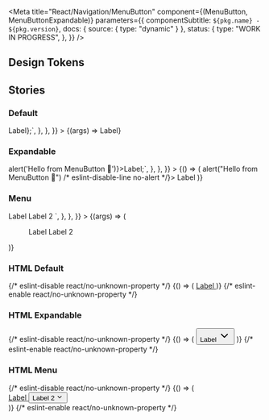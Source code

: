 

<Meta
  title="React/Navigation/MenuButton"
  component={(MenuButton, MenuButtonExpandable)}
  parameters={{
    componentSubtitle: `${pkg.name} - ${pkg.version}`,
    docs: { source: { type: "dynamic" } },
    status: {
      type: "WORK IN PROGRESS",
    },
  }}
/>

<Description markdown={readme} />

## Design Tokens

<DesignTokenDocBlock categoryName="MenuButton" viewType="table" />

## Stories

### Default

<Canvas>
  <Story
    name="Default"
    args={{ href: "https://github.com/nl-design-system/denhaag" }}
    parameters={{
      docs: {
        source: {
          code: `
          const ReactMenuButton = <MenuButton href="https://github.com/nl-design-system/denhaag" variant="normal">Label</MenuButton>};`,
        },
      },
    }}
  >
    {(args) => <MenuButton {...args}>Label</MenuButton>}
  </Story>
</Canvas>

<ArgsTable of={MenuButton} />

### Expandable

<Canvas>
  <Story
    name="Expandable"
    parameters={{
      docs: {
        source: {
          code: `
          const ReactMenuButton = <MenuButtonExpandable variant='expandable' onclick={() => alert('Hello from MenuButton 👋')}>Label</MenuButtonExpandable>;`,
        },
      },
    }}
  >
    {() => (
      <MenuButtonExpandable onclick={() => alert("Hello from MenuButton 👋") /* eslint-disable-line no-alert */}>
        Label
      </MenuButtonExpandable>
    )}
  </Story>
</Canvas>

### Menu

<Canvas>
  <Story
    name="Menu"
    args={{ id: "menu-id" }}
    parameters={{
      docs: {
        source: {
          code: `
            <Menu id="menu-id" >
              <MenuButton href="https://github.com/nl-design-system/denhaag">
                Label
              </MenuButton>
              <MenuButtonExpandable>
                Label 2
              </MenuButtonExpandable>
            </Menu>
          `,
        },
      },
    }}
  >
    {(args) => (
      <Menu {...args}>
        <MenuButton href="https://github.com/nl-design-system/denhaag">Label</MenuButton>
        <MenuButtonExpandable>Label 2</MenuButtonExpandable>
      </Menu>
    )}
  </Story>
</Canvas>

### HTML Default

<Canvas>
  <Story name="Default HTML">
    {/* eslint-disable react/no-unknown-property */}
    {() => (
      <a href="https://github.com/nl-design-system/denhaag" class="denhaag-menu-button">
        Label
      </a>
    )}
    {/* eslint-enable react/no-unknown-property */}
  </Story>
</Canvas>

### HTML Expandable

<Canvas>
  <Story name="Expandable HTML">
    {/* eslint-disable react/no-unknown-property */}
    {() => (
      <button id="button-id" onclick="alert('Hello from MenuButton 👋')" class="denhaag-menu-button">
        Label
        <span class="denhaag-menu-button__chevron">
          <svg
            width="24"
            height="24"
            fill="none"
            xmlns="http://www.w3.org/2000/svg"
            class="MuiSvgIcon-root"
            focusable="false"
            viewBox="0 0 24 24"
            aria-hidden="true"
            shape-rendering="auto"
            aria-label="ChevronDownIcon"
          >
            <path
              d="M5.293 8.293a1 1 0 011.414 0L12 13.586l5.293-5.293a1 1 0 111.414 1.414l-6 6a1 1 0 01-1.414 0l-6-6a1 1 0 010-1.414z"
              fill="currentColor"
            ></path>
          </svg>
        </span>
      </button>
    )}
    {/* eslint-enable react/no-unknown-property */}
  </Story>
</Canvas>

### HTML Menu

<Canvas>
  <Story name="Menu HTML">
    {/* eslint-disable react/no-unknown-property */}
    {() => (
      <div class="denhaag-menu" id="menu-id">
        <a href="https://github.com/nl-design-system/denhaag" class="denhaag-menu-button">
          Label
        </a>
        <button class="denhaag-menu-button">
          Label 2
          <span class="denhaag-menu-button__chevron">
            <svg
              width="1em"
              height="1em"
              viewBox="0 0 24 24"
              fill="none"
              xmlns="http://www.w3.org/2000/svg"
              class="MuiSvgIcon-root"
              focusable="false"
              aria-hidden="true"
              shape-rendering="auto"
              aria-label="ChevronDownIcon"
            >
              <path
                d="M5.293 8.293a1 1 0 011.414 0L12 13.586l5.293-5.293a1 1 0 111.414 1.414l-6 6a1 1 0 01-1.414 0l-6-6a1 1 0 010-1.414z"
                fill="currentColor"
              ></path>
            </svg>
          </span>
        </button>
      </div>
    )}
    {/* eslint-enable react/no-unknown-property */}
  </Story>
</Canvas>
